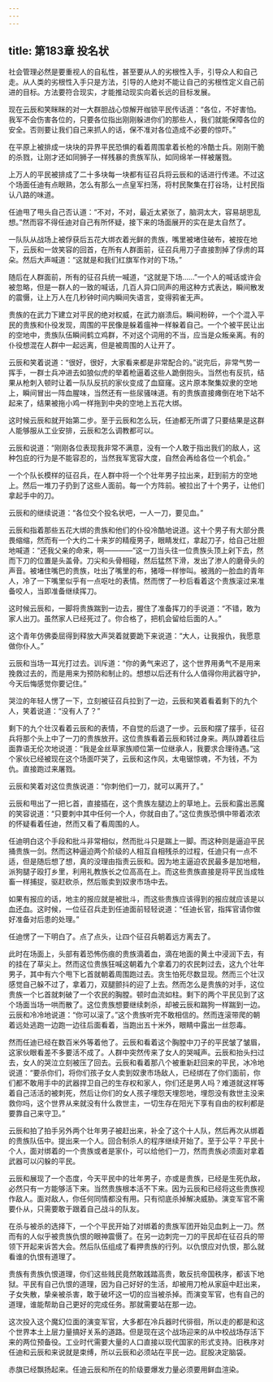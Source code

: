 ```yaml
---
---
---
```

title: 第183章 投名状
---



社会管理必然是要重视人的自私性，甚至要从人的劣根性入手，引导众人和自己走。从人类的劣根性入手只是方法，引导的人绝对不能让自己的劣根性定义自己前进的目标。方法要符合现实，才能推动现实向着长远的目标发展。

现在云辰和笑眯眯的对一大群胆战心惊解开枷锁平民传话道：“各位，不好害怕。我军不会伤害各位的，只要各位指出刚刚躲进你们的那些人，我们就能保障各位的安全。否则要让我们自己来抓人的话，保不准对各位造成不必要的惊吓。”

在平原上被排成一块块的异界平民恐惧的看着周围拿着长枪的冷酷士兵。刚刚干脆的杀戮，让刚才还如同狮子一样残暴的贵族军队，如同绵羊一样被屠戮。

上万人的平民被排成了二十多块每一块都有征召兵将云辰和的话进行传递。不过这个场面任迪有点眼熟，怎么有那么一点皇军扫荡，将村民聚集在打谷场，让村民指认八路的味道。

任迪甩了甩头自己否认道：“不对，不对，最近太紧张了，脑洞太大，容易胡思乱想。”然而容不得任迪对自己有所怀疑，接下来的场面展开的实在是太自然了。

一队队从战场上被俘获后五花大绑衣着光鲜的贵族，嘴里被堵住破布，被按在地下，云辰和一敛笑容的回首，在所有人群面前，征召兵用刀子直接割掉了俘虏的耳朵。然后大声喊道：“这就是和我们红旗军作对的下场。”

随后在人群面前，所有的征召兵统一喊道，“这就是下场……”一个人的喊话或许会被忽略，但是一群人的一致的喊话，几百人异口同声的用这种方式表达，瞬间散发的震慑，让上万人在几秒钟时间内瞬间失语言，变得鸦雀无声。

贵族的在武力下建立对平民的绝对权威，在武力崩溃后。瞬间粉碎，一个个混入平民的贵族和仆役发现，周围的平民像是躲着瘟神一样躲着自己。一个个被平民让出的空地中，贵族队伍瞬间鹤立鸡群，不对这个词用的不当，应当是众叛亲离。有的仆役想混在人群中一起远离，但是被周围的人让开了。

云辰和笑着说道：“很好，很好，大家看来都是非常配合的。”说完后，非常气势一挥手，一群士兵冲进去如狼似虎的举着枪逼着这些人跪倒抱头。当然也有反抗，结果从枪刺入顿时让着一队队反抗的家伙变成了血窟窿。这片原本聚集奴隶的空地上，瞬间冒出一阵血腥味，当然还有一些尿骚味道。有的贵族直接瘫倒在地下站不起来了，结果被拖小鸡一样拖到中央的空地上五花大绑。

这时候云辰和就开始第二步。至于云辰和怎么玩，任迪都无所谓了只要结果是这群人能够服从工业安排，云辰和怎么调教都可以。

云辰和说道：“刚刚各位表现我非常不满意，没有一个人敢于指出我们的敌人，这种包庇的行为是不能容忍的，当然我军宽容大度，自然会再给各位一个机会。”

一个个队长模样的征召兵，在人群中将一个个壮年男子拉出来，赶到前方的空地上。然后一堆刀子扔到了这些人面前。每一个方阵前。被拉出了十个男子，让他们拿起手中的刀。

云辰和的继续说道：“各位交个投名状吧，一人一刀，要见血。”

云辰和指着那些五花大绑的贵族和他们的仆役冷酷地说道。这十个男子有大部分畏畏缩缩，然而有一个大约二十来岁的精瘦男子，眼睛发红，拿起刀子，给自己壮胆地喊道：“还我父亲的命来，啊————”这一刀当头往一位贵族头顶上剁下去，然而下刀的位置是头盖骨。刀尖和头骨相碰，然后猛然下滑，发出了渗人的磨骨头的声音。被堵住嘴巴的贵族，吐出了嘴里的布，猪嚎一样惨叫。被溅的一脸血的青年人，冷了一下嘴里似乎有一点呕吐的表情。然而愣了一秒后看着这个贵族滚过来准备咬人，当即准备继续挥刀。

这时候云辰和，一脚将贵族踹到一边去，握住了准备挥刀的手说道：“不错，敢为家人出刀。虽然家人已经死过了。你合格了，把机会留给后面的人。”

这个青年仿佛委屈得到释放大声哭着就要跪下来说道：“大人，让我报仇，我愿意做你仆人。”

云辰和当场一耳光打过去。训斥道：“你的勇气来迟了，这个世界用勇气不是用来挽救过去的，而是用来为预防和制止的。想想以后还有什么人值得你用武器守护，今天后悔感觉你要记住。”

哭泣的年轻人愣了一下，立刻被征召兵拉到了一边，云辰和笑着看着剩下的九个人，笑着说道：“没有人了？”

剩下的九个壮汉看着云辰和的表情，不自觉的后退了一步。云辰和摆了摆手，征召兵将那个头上中了一刀的贵族放开。这位贵族看着云辰和转过身来。两队蹲着往后面靠语无伦次地说道：“我是金丝草家族顺位第一位继承人，我要求合理待遇。”这个家伙已经被现在这个场面吓哭了，云辰和这作风，太电锯惊魂，不为钱，不为仇。直接跑过来屠戮。

云辰和笑着对这位贵族说道：“你刺他们一刀，就可以离开了。”

云辰和甩出了一把匕首，直接插在，这个贵族左腿边上的草地上。云辰和露出恶魔的笑容说道：“只要刺中其中任何一个人，你就自由了。”这位贵族恐惧中带着浓浓的怀疑看着任迪，然而又看了看周围的人。

任迪明白这个手段和批斗非常相似，然而批斗只是踹上一脚。而这种则是逼迫平民捅贵族一剑。然而这种逼迫两个阶级的人相互自相残杀的过程，任迪只有一点不适，但是随后想了想，真的没理由指责云辰和。因为地主逼迫农民最多是加地租，派狗腿子殴打乡里，利用礼教族长之位高高在上。而这些贵族直接是将平民当成牲畜一样捕捉，驱赶砍杀，然后贩卖到奴隶市场中去。

如果有报应的话，地主的报应就是被批斗，而这些贵族应该得到的报应就应该是以血还血。这时候，一位征召兵走到任迪面前轻轻说道：“任迪长官，指挥官请你做好准备对后患的处理。”

任迪愣了一下明白了。点了点头，让四个征召兵朝着远方离去了。

此时在场面上，头部有着恐怖伤痕的贵族滴着血，滴在地面的黄土中浸润下去，有的挂在了草尖上。然而这位贵族狂喊这朝着九个拿着刀的农民刺过去，这九个壮年男子，其中有六个甩下匕首就朝着周围跑过去。贪生怕死尽数显现。然而三个壮汉感觉自己躲不过了，拿着刀，双腿颤抖的迎了上去。然而怎么是贵族的对手，这位贵族一个匕首就刺破了一个农民的胸膛。顿时血流如柱。剩下的两个平民见到了这个场面当场一哄而散了。这位贵族想要继续刺杀，却被云辰和踹狗一样踹到一边。云辰和冷冷地说道：“你可以滚了。”这个贵族听完不敢相信的。然而连滚带爬的朝着远处逃跑一边跑一边往后面看着，当跑出五十米外，眼睛中露出一丝怨毒。

然而任迪已经在数百米外等着他了。云辰和看着这个胸膛中刀子的平民皱了皱眉，这家伙眼看差不多要活不成了。人群中突然传来了女人的哭喊声。云辰和抬头扫过去，女人的哭泣立刻被压了回去。云辰和看着那八个被重新赶回来的平民，冰冷地说道：“要杀你们，将你们孩子女人卖到奴隶市场敌人，已经绑在了你们面前，你们都不敢用手中的武器捍卫自己的生存权和家人，你们还是男人吗？难道就这样等着自己活活的被刺死，然后让你们的女人孩子埋怨天埋怨地，埋怨没有救世主没来救你吗，这个世界从来就没有什么救世主，一切生存在阳光下享有自由的权利都是要靠自己来守卫。”

云辰和拍了拍手另外两个壮年男子被赶出来，补全了这个十人队，然后再次从绑着的贵族队伍中。提出来一个人。回合制杀人的程序继续开始了。至于公平？平民十个人，面对绑着的一个贵族或者是家仆，可以给他们一刀，然而贵族必须面对拿着武器可以闪躲的平民。

云辰和展现了一个态度，今天平民中的壮年男子，亦或是贵族，已经是生死仇敌，必然只有一方能够活下来。当然贵族根本活不下来。因为云辰和已经将这些贵族视作敌人。面对敌人，你任何同情都没有用。只有彻底杀掉解决威胁。演变军官不需要仆从，只需要敢于跟着自己战斗的队友。

在杀与被杀的选择下，一个个平民开始了对绑着的贵族军团开始见血刺上一刀。然而有的人似乎被贵族仇恨的眼神震慑了。在另一边刺完一刀的平民却在征召兵的带领下开起来诉苦大会。然后队伍组成了看押贵族的行列。以仇恨应对仇恨，那么就看谁的仇恨有道理了。

贵族有贵族仇恨道理，你们这些贱民竟然敢践踏高贵，敢反抗帝国秩序，都该下地狱。平民有自己仇恨的道理，因为自己好好的生活，却被用刀枪从家庭中赶出来，子女失散，挚亲被杀害，敢于破坏这一切的应当被杀掉。而演变军官，也有自己的道理，谁能帮助自己更好的完成任务。那就需要站在那一边。

这次投入这个魔幻位面的演变军官，大多都在冷兵器时代徘徊，所以走的都是和这个世界本土上层力量搞好关系的道路。但是现在这个战场迎来的从中校战场存活下来的两位预备役。工业时代需要大量的人口直接以现代国家的形式支持。旧秩序对任迪和云辰和来说就是束缚，所以云辰和必须站在平民一边。屁股决定脑袋。

赤旗已经飘扬起来。任迪云辰和所在的阶级要爆发力量必须要用鲜血渲染。